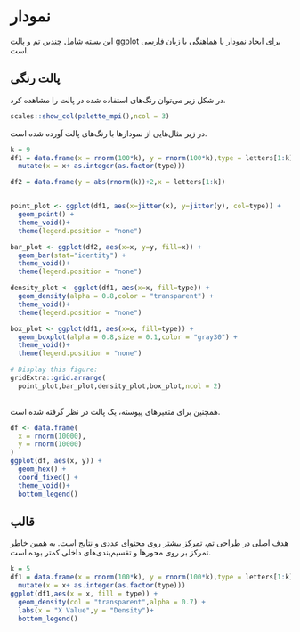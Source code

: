 # نمودار

این بسته شامل چندین تم و پالت ggplot برای ایجاد نمودار با هماهنگی با زبان فارسی است.

## پالت رنگی

در شکل زیر می‌توان رنگ‌های استفاده شده در پالت را مشاهده کرد.

```r
scales::show_col(palette_mpi(),ncol = 3)
```

در زیر مثال‌هایی از نمودارها با رنگ‌های پالت آورده شده است.

```r
k = 9
df1 = data.frame(x = rnorm(100*k), y = rnorm(100*k),type = letters[1:k]) %>% 
  mutate(x = x+ as.integer(as.factor(type)))

df2 = data.frame(y = abs(rnorm(k))+2,x = letters[1:k])


point_plot <- ggplot(df1, aes(x=jitter(x), y=jitter(y), col=type)) + 
  geom_point() + 
  theme_void()+
  theme(legend.position = "none")

bar_plot <- ggplot(df2, aes(x=x, y=y, fill=x)) + 
  geom_bar(stat="identity") + 
  theme_void()+
  theme(legend.position = "none")

density_plot <- ggplot(df1, aes(x=x, fill=type)) + 
  geom_density(alpha = 0.8,color = "transparent") +
  theme_void()+
  theme(legend.position = "none")

box_plot <- ggplot(df1, aes(x=x, fill=type)) + 
  geom_boxplot(alpha = 0.8,size = 0.1,color = "gray30") +
  theme_void()+
  theme(legend.position = "none")

# Display this figure:
gridExtra::grid.arrange(
  point_plot,bar_plot,density_plot,box_plot,ncol = 2)
                        
```

همچنین برای متغیرهای پیوسته، یک پالت در نظر گرفته شده است.

```r
df <- data.frame(
  x = rnorm(10000),
  y = rnorm(10000)
)
ggplot(df, aes(x, y)) +
  geom_hex() +
  coord_fixed() +
  theme_void()+
  bottom_legend()
```

## قالب

هدف اصلی در طراحی تم، تمرکز بیشتر روی محتوای عددی و نتایج است. به همین خاطر تمرکز بر روی محورها و تقسیم‌بندی‌های داخلی کمتر بوده‌ است.

```r
k = 5
df1 = data.frame(x = rnorm(100*k), y = rnorm(100*k),type = letters[1:k]) %>% 
  mutate(x = x+ as.integer(as.factor(type)))
ggplot(df1,aes(x = x, fill = type)) + 
  geom_density(col = "transparent",alpha = 0.7) + 
  labs(x = "X Value",y = "Density")+
  bottom_legend()
```

